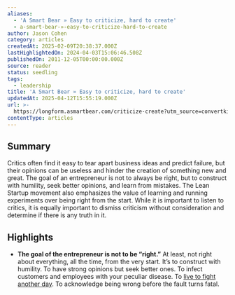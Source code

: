 ```yaml
---
aliases:
  - 'A Smart Bear » Easy to criticize, hard to create'
  - a-smart-bear-»-easy-to-criticize-hard-to-create
author: Jason Cohen
category: articles
createdAt: 2025-02-09T20:38:37.000Z
lastHighlightedOn: 2024-04-03T15:06:46.508Z
publishedOn: 2011-12-05T00:00:00.000Z
source: reader
status: seedling
tags:
  - leadership
title: 'A Smart Bear » Easy to criticize, hard to create'
updatedAt: 2025-04-12T15:55:19.000Z
url: >-
  https://longform.asmartbear.com/criticize-create?utm_source=convertkit&utm_medium=email&utm_campaign=asmartbear_newsletter
contentType: articles
---
```

## Summary

Critics often find it easy to tear apart business ideas and predict failure, but their opinions can be useless and hinder the creation of something new and great. The goal of an entrepreneur is not to always be right, but to construct with humility, seek better opinions, and learn from mistakes. The Lean Startup movement also emphasizes the value of learning and running experiments over being right from the start. While it is important to listen to critics, it is equally important to dismiss criticism without consideration and determine if there is any truth in it.

## Highlights

- **The goal of the entrepreneur is not to be “right.”** At least, not right about everything, all the time, from the very start.
  It’s to construct with humility. To have strong opinions but seek better ones. To infect customers and employees with your peculiar disease. To [live to fight another day](https://blog.asmartbear.com/underbelly-what-haughty-startup-bloggers-dont-tell-you.html?utm_source=longform.asmartbear.com&utm_campaign=longform.asmartbear.com&utm_medium=post). To acknowledge being wrong before the fault turns fatal.
